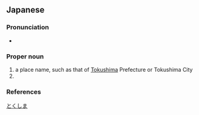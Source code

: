 {{also|德島|德岛}}
==Japanese==
{{wikipedia|lang=ja}}
{{ja-kanjitab|とく|しま|yomi=ok}}

===Pronunciation===
* {{ja-pron|とくしま|y=j|acc=2|acc_ref=NHK}}

===Proper noun===
{{ja-pos|とくしま|kyu=德島|proper}}

# a place name, such as that of [[Tokushima]] Prefecture or Tokushima City
# {{surname|lang=ja|sort=とくしま}}

===References===
<references/>

[[Category:ja:Cities|とくしま]]